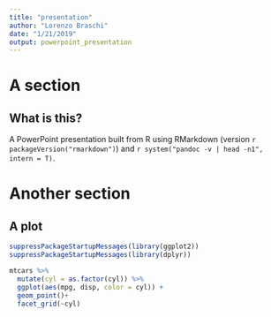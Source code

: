 ```yaml
---
title: "presentation"
author: "Lorenzo Braschi"
date: "1/21/2019"
output: powerpoint_presentation
---
```


# A section

## What is this? 

A PowerPoint presentation built from R using RMarkdown (version `r packageVersion("rmarkdown")`) and `r system("pandoc -v | head -n1", intern = T)`. 

# Another section

## A plot

```r
suppressPackageStartupMessages(library(ggplot2))
suppressPackageStartupMessages(library(dplyr))

mtcars %>% 
  mutate(cyl = as.factor(cyl)) %>% 
  ggplot(aes(mpg, disp, color = cyl)) + 
  geom_point()+
  facet_grid(~cyl)

```

